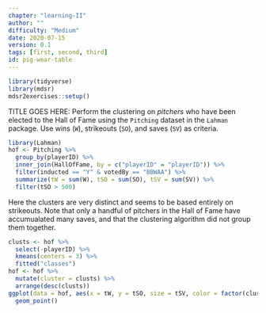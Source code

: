 ```yaml
---
chapter: "learning-II"
author: ""
difficulty: "Medium"
date: 2020-07-15 
version: 0.1
tags: [first, second, third]
id: pig-wear-table
---
```


```r
library(tidyverse)
library(mdsr)
mdsr2exercises::setup()
```

TITLE GOES HERE: Perform the clustering on *pitchers* who have been elected to the Hall of Fame using the `Pitching` dataset in the `Lahman` package. Use wins (`W`), strikeouts (`SO`), and saves (`SV`) as criteria. 

<!--begin-answer-->
```r
library(Lahman)
hof <- Pitching %>%
  group_by(playerID) %>%
  inner_join(HallOfFame, by = c("playerID" = "playerID")) %>%
  filter(inducted == "Y" & votedBy == "BBWAA") %>%
  summarize(tW = sum(W), tSO = sum(SO), tSV = sum(SV)) %>%
  filter(tSO > 500)
```

Here the clusters are very distinct and seems to be based entirely on strikeouts. Note that only a handful of pitchers in the Hall of Fame have accumualated many saves, and that the clustering algorithm did not group them together. 

```r
clusts <- hof %>%
  select(-playerID) %>%
  kmeans(centers = 3) %>%
  fitted("classes")
hof <- hof %>%
  mutate(cluster = clusts) %>%
  arrange(desc(clusts))
ggplot(data = hof, aes(x = tW, y = tSO, size = tSV, color = factor(cluster))) +
  geom_point()
```
<!--end-answer-->


